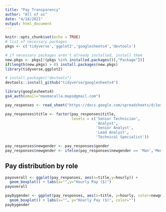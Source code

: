 ```yaml
---
title: "Pay Transparency"
author: "All of us"
date: "4/18/2021"
output: html_document
---
```


```r
knitr::opts_chunk$set(echo = TRUE)
# list of necessary packages
pkgs <- c('tidyverse','ggplot2','googlesheets4','devtools')

# if necessary packages aren't already installed, install them
new.pkgs <- pkgs[!(pkgs %in% installed.packages()[,"Package"])]
if(length(new.pkgs) > 0) install.packages(new.pkgs)
library(tidyverse,ggplot2)

# install.packages("devtools")
devtools::install_github("tidyverse/googlesheets4")

library(googlesheets4)
gs4_auth(email="maxmacalla.maps@gmail.com")

pay_responses <- read_sheet("https://docs.google.com/spreadsheets/d/1oxZDVMxWXUf_CWYazcu-HcwyblLxXWh3a7Zvz9BtA34/edit#gid=1324672452")

pay_responses$title <- factor(pay_responses$title, 
                              levels = c('Senior Technician',
                                         'Analyst',
                                         'Senior Analyst',
                                         'Lead Analyst',
                                         'Technical Specialist'))

pay_responses$newgender <- pay_responses$gender
pay_responses$newgender <- ifelse(pay_responses$newgender == 'Man','Men','Women/Other')
```

## Pay distribution by role


```r
payoverall <- ggplot(pay_responses, aes(x=title,y=hourly)) +
  geom_boxplot() + labs(x="",y="Hourly Pay ($)")
payoverall

paybygender <- ggplot(pay_responses, aes(x=title, y=hourly, color=newgender)) +
  geom_boxplot() + labs(x="", y="Hourly Pay ($)", color="")
paybygender
```

